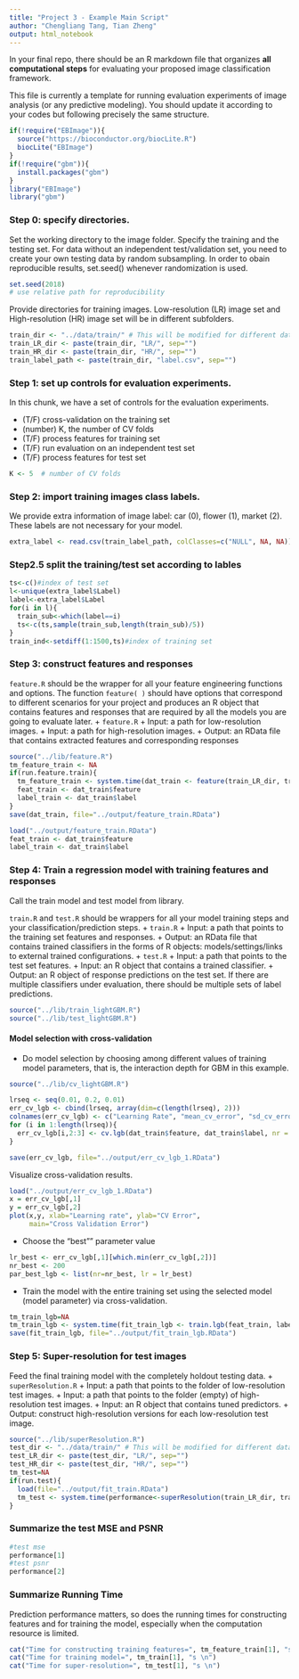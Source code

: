 ```yaml
---
title: "Project 3 - Example Main Script"
author: "Chengliang Tang, Tian Zheng"
output: html_notebook
---
```


In your final repo, there should be an R markdown file that organizes **all computational steps** for evaluating your proposed image classification framework. 

This file is currently a template for running evaluation experiments of image analysis (or any predictive modeling). You should update it according to your codes but following precisely the same structure. 

```r
if(!require("EBImage")){
  source("https://bioconductor.org/biocLite.R")
  biocLite("EBImage")
}
if(!require("gbm")){
  install.packages("gbm")
}
library("EBImage")
library("gbm")
```


### Step 0: specify directories.

Set the working directory to the image folder. Specify the training and the testing set. For data without an independent test/validation set, you need to create your own testing data by random subsampling. In order to obain reproducible results, set.seed() whenever randomization is used. 

```r
set.seed(2018)
# use relative path for reproducibility
```

Provide directories for training images. Low-resolution (LR) image set and High-resolution (HR) image set will be in different subfolders. 
```r
train_dir <- "../data/train/" # This will be modified for different data sets.
train_LR_dir <- paste(train_dir, "LR/", sep="")
train_HR_dir <- paste(train_dir, "HR/", sep="")
train_label_path <- paste(train_dir, "label.csv", sep="") 
```

### Step 1: set up controls for evaluation experiments.

In this chunk, we have a set of controls for the evaluation experiments. 

+ (T/F) cross-validation on the training set
+ (number) K, the number of CV folds
+ (T/F) process features for training set
+ (T/F) run evaluation on an independent test set
+ (T/F) process features for test set

```r
K <- 5  # number of CV folds
```


### Step 2: import training images class labels.

We provide extra information of image label: car (0), flower (1), market (2). These labels are not necessary for your model.

```r
extra_label <- read.csv(train_label_path, colClasses=c("NULL", NA, NA))
```

### Step2.5 split the training/test set according to lables

```r
ts<-c()#index of test set
l<-unique(extra_label$Label)
label<-extra_label$Label
for(i in l){
  train_sub<-which(label==i)
  ts<-c(ts,sample(train_sub,length(train_sub)/5))
}
train_ind<-setdiff(1:1500,ts)#index of training set
```

### Step 3: construct features and responses

`feature.R` should be the wrapper for all your feature engineering functions and options. The function `feature( )` should have options that correspond to different scenarios for your project and produces an R object that contains features and responses that are required by all the models you are going to evaluate later. 
+ `feature.R`
  + Input: a path for low-resolution images.
  + Input: a path for high-resolution images.
  + Output: an RData file that contains extracted features and corresponding responses

```r
source("../lib/feature.R")
tm_feature_train <- NA
if(run.feature.train){
  tm_feature_train <- system.time(dat_train <- feature(train_LR_dir, train_HR_dir,index=train_ind))
  feat_train <- dat_train$feature
  label_train <- dat_train$label
}
save(dat_train, file="../output/feature_train.RData")
```

```r
load("../output/feature_train.RData")
feat_train <- dat_train$feature
label_train <- dat_train$label
```

### Step 4: Train a regression model with training features and responses
Call the train model and test model from library. 

`train.R` and `test.R` should be wrappers for all your model training steps and your classification/prediction steps. 
+ `train.R`
  + Input: a path that points to the training set features and responses.
  + Output: an RData file that contains trained classifiers in the forms of R objects: models/settings/links to external trained configurations.
+ `test.R`
  + Input: a path that points to the test set features.
  + Input: an R object that contains a trained classifier.
  + Output: an R object of response predictions on the test set. If there are multiple classifiers under evaluation, there should be multiple sets of label predictions. 
```r
source("../lib/train_lightGBM.R")
source("../lib/test_lightGBM.R")
```

#### Model selection with cross-validation
* Do model selection by choosing among different values of training model parameters, that is, the interaction depth for GBM in this example. 
```r
source("../lib/cv_lightGBM.R")

lrseq <- seq(0.01, 0.2, 0.01)
err_cv_lgb <- cbind(lrseq, array(dim=c(length(lrseq), 2)))
colnames(err_cv_lgb) <- c("Learning Rate", "mean_cv_error", "sd_cv_error")
for (i in 1:length(lrseq)){
  err_cv_lgb[i,2:3] <- cv.lgb(dat_train$feature, dat_train$label, nr = 200,  lr = lrseq[i], K = 5)
}

save(err_cv_lgb, file="../output/err_cv_lgb_1.RData")


```

Visualize cross-validation results. 
```r

load("../output/err_cv_lgb_1.RData")
x = err_cv_lgb[,1]
y = err_cv_lgb[,2]
plot(x,y, xlab="Learning rate", ylab="CV Error",
     main="Cross Validation Error")

```


* Choose the "best"" parameter value
```r

lr_best <- err_cv_lgb[,1][which.min(err_cv_lgb[,2])]
nr_best <- 200
par_best_lgb <- list(nr=nr_best, lr = lr_best)
```

* Train the model with the entire training set using the selected model (model parameter) via cross-validation.
```r
tm_train_lgb=NA
tm_train_lgb <- system.time(fit_train_lgb <- train.lgb(feat_train, label_train, par_best_lgb))
save(fit_train_lgb, file="../output/fit_train_lgb.RData")
```

### Step 5: Super-resolution for test images
Feed the final training model with the completely holdout testing data. 
+ `superResolution.R`
  + Input: a path that points to the folder of low-resolution test images.
  + Input: a path that points to the folder (empty) of high-resolution test images.
  + Input: an R object that contains tuned predictors.
  + Output: construct high-resolution versions for each low-resolution test image.
```r
source("../lib/superResolution.R")
test_dir <- "../data/train/" # This will be modified for different data sets.
test_LR_dir <- paste(test_dir, "LR/", sep="")
test_HR_dir <- paste(test_dir, "HR/", sep="")
tm_test=NA
if(run.test){
  load(file="../output/fit_train.RData")
  tm_test <- system.time(performance<-superResolution(train_LR_dir, train_HR_dir,fit_train,index=ts))
}
```

### Summarize the test MSE and PSNR

```r
#test mse
performance[1]
#test psnr
performance[2]
```

### Summarize Running Time
Prediction performance matters, so does the running times for constructing features and for training the model, especially when the computation resource is limited. 
```r
cat("Time for constructing training features=", tm_feature_train[1], "s \n")
cat("Time for training model=", tm_train[1], "s \n")
cat("Time for super-resolution=", tm_test[1], "s \n")
```

